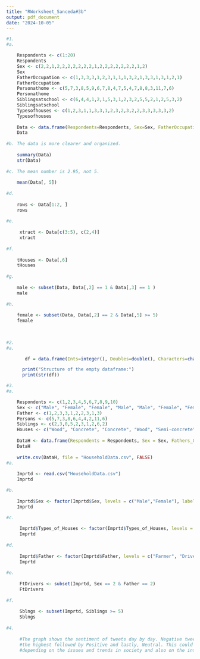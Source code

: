 ```yaml
---
title: "RWorksheet_Sanceda#3b"
output: pdf_document
date: "2024-10-05"
---
```

```r

#1.
#a. 

    Respondents <- c(1:20)
    Respondents
    Sex <- c(2,2,1,2,2,2,2,2,2,2,1,2,2,2,2,2,2,2,1,2)
    Sex
    FatherOccupation <- c(1,3,3,3,1,2,3,1,1,1,3,2,1,3,3,1,3,1,2,1)
    FatherOccupation
    Personathome <- c(5,7,3,8,5,9,6,7,8,4,7,5,4,7,8,8,3,11,7,6)
    Personathome
    Siblingsatschool <- c(6,4,4,1,2,1,5,3,1,2,3,2,5,5,2,1,2,5,3,2)
    Siblingsatschool
    Typesofhouses <- c(1,2,3,1,1,3,3,1,2,3,2,3,2,2,3,3,3,3,3,2)
    Typesofhouses
  
    Data <- data.frame(Respondents=Respondents, Sex=Sex, FatherOccupation=FatherOccupation, Personathome = Personathome, Siblingsatschool = Siblingsatschool, Typesofhouses = Typesofhouses)
    Data
    
#b. The data is more clearer and organized.
    
    summary(Data)
    str(Data)
    
#c. The mean number is 2.95, not 5.
    
    mean(Data[, 5])
    
#d.
    
    rows <- Data[1:2, ]
    rows
    
#e. 
    
     xtract <- Data[c(3:5), c(2,4)]
     xtract
    
#f.
    
    tHouses <- Data[,6]
    tHouses
    
#g. 
    
    male <- subset(Data, Data[,2] == 1 & Data[,3] == 1 )
    male
    
#h.
    
    female <- subset(Data, Data[,2] == 2 & Data[,5] >= 5)
    female
    
    
```

```r
#2.
#a. 

       df = data.frame(Ints=integer(), Doubles=double(), Characters=character(), Logicals=logical(),Factors=factor(),stringsAsFactors=FALSE)

      print("Structure of the empty dataframe:")
      print(str(df))

```
```r
#3.
#a. 

    Respondents <- c(1,2,3,4,5,6,7,8,9,10)
    Sex <- c("Male", "Female", "Female", "Male", "Male", "Female", "Female", "Male",   "Female", "Male")
    Father <- c(1,2,3,3,1,2,2,3,1,3)
    Persons <- c(5,7,3,8,6,4,4,2,11,6)
    Siblings <- c(2,3,0,5,2,3,1,2,6,2)
    Houses <- c("Wood", "Concrete", "Concrete", "Wood", "Semi-concrete", "Semi-concrete", "Wood", "Semi-concrete", "Semo-concrete", "Concrete")
    
    DataH <- data.frame(Respondents = Respondents, Sex = Sex, Fathers_Occupation = Father, Persons = Persons, Siblings = Siblings, Types_of_Houses = Houses)
    DataH
    
    write.csv(DataH, file = "HouseholdData.csv", FALSE)
#a. 
    
    Imprtd <- read.csv("HouseholdData.csv")
    Imprtd

#b.
    
    Imprtd$Sex <- factor(Imprtd$Sex, levels = c("Male","Female"), labels = c(1,2))
    Imprtd

#c.
    
     Imprtd$Types_of_Houses <- factor(Imprtd$Types_of_Houses, levels = c("Wood", "Congrete", "Semi-congrete"), labels = c(1, 2, 3))
     Imprtd
     
#d.
     
     Imprtd$Father <- factor(Imprtd$Father, levels = c("Farmer", "Driver", "Others"),  labels = c(1, 2, 3))
     Imprtd
     
#e.
     
     FtDrivers <- subset(Imprtd, Sex == 2 & Father == 2)
     FtDrivers
     
#f.
     
     Sblngs <- subset(Imprtd, Siblings >= 5)
     Sblngs
     
#4.
     
     #The graph shows the sentiment of tweets day by day. Negative tweets being 
     #the highest followed by Positive and lastly, Neutral. This could change, 
     #depending on the issues and trends in society and also on the internet.
 
    

```



